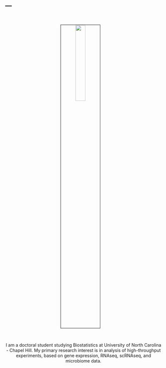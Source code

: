 ---
---
    
<link rel="stylesheet" href="styles.css" type="text/css">

<br>

<p align="center">
<img src="images/jieunprk.jpg" style="width:25%; border:1px solid; margin-right: 20px" align="center">
</p>
<br>

<p align="center">
I am a doctoral student studying Biostatistics at University of North Carolina - Chapel Hill. My primary research interest is in analysis of high-throughput experiments, based on gene expression, RNAseq, scRNAseq, and microbiome data. 
</p>



